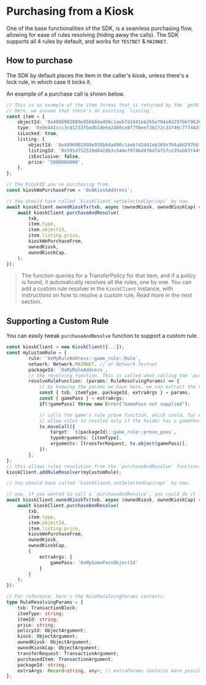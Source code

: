 # Purchasing from a Kiosk

One of the base functionalities of the SDK, is a seamless purchasing flow, allowing for ease of
rules resolving (hiding away the calls). The SDK supports all 4 rules by default, and works for
`TESTNET` & `MAINNET`.

## How to purchase

The SDK by default places the item in the caller's kiosk, unless there's a lock rule, in which case
it locks it.

An example of a purchase call is shown below.

```typescript
// This is an example of the item format that is returned by the `getKiosk` function of the SDK.
// Here, we assume that there's an existing `listing`.
const item = {
	objectId: '0x4096902809e950b8da490c1aeb7d2d41eb265e704a8d297bbf96268198b919c4',
	type: '0x9e441ccc3cd1233fbadb1de6e2460ce8f75beef3b172c31f46c77744d36d41c2::suifrens::SuiFren<0x9e441ccc3cd1233fbadb1de6e2460ce8f75beef3b172c31f46c77744d36d41c2::capy::Capy>',
	isLocked: true,
	listing: {
		objectId: '0x4096902809e950b8da490c1aeb7d2d41eb265e704a8d297bbf96268198b919c4',
		listingId: '0x591d752519d842db3c644ef074bd8f8d7af57ce39ab03f4493ac880e660af80b',
		isExclusive: false,
		price: '5000000000',
	},
};

// the KioskID you're purchasing from.
const kioskWePurchaseFrom = '0xAKioskAddress';

// You should have called `kioskClient.setSelectedCap(cap)` by now.
await kioskClient.ownedKioskTx(txb, async (ownedKiosk, ownedKioskCap) => {
	await kioskClient.purchaseAndResolve(
		txb,
		item.type,
		item.objectId,
		item.listing.price,
		kioskWePurchaseFrom,
		ownedKiosk,
		ownedKioskCap,
	);
});
```

> The function queries for a TransferPolicy for that item, and if a policy is found, it
> automatically resolves all the rules, one by one. You can add a custom rule resolver in the
> `KioskClient` instance, with instructions on how to resolve a custom rule. Read more in the next
> section.

## Supporting a Custom Rule

You can easily tweak `purchaseAndResolve` function to support a custom rule.

```typescript
const kioskClient = new KioskClient({...});
const myCustomRule = {
		rule: `0xMyRuleAddress::game_rule::Rule`,
		network: Network.MAINNET, // or Network.Testnet
		packageId: `0xMyRuleAddress`,
        // the resolving function. This is called when calling the `purchaseAndResolve`
		resolveRuleFunction: (params: RuleResolvingParams) => {
            // by knowing the params we have here, we can extract the variables we need to resolve this rule.
            const { txb, itemType, packageId, extraArgs } = params;
            const { gamePass } = extraArgs;
            if(!gamePass) throw new Error("GamePass not supplied");

            // calls the game's rule prove function, which could, for example
            // allow rules to resolve only if the holder has a gamePass object.
            tx.moveCall({
                target: `${packageId}::game_rule::prove_pass`,
                typeArguments: [itemType],
                arguments: [transferRequest, tx.object(gamePass)],
            });
        },
};
// this allows rules resolution from the `purchaseAndResolve` function.
kioskClient.addRuleResolver(myCustomRule);

// You should have called `kioskClient.setSelectedCap(cap)` by now.

// now, if you wanted to call a `purchaseAndResolve`, you could do it like this:
await kioskClient.ownedKioskTx(txb, async (ownedKiosk, ownedKioskCap) => {
    await kioskClient.purchaseAndResolve(
        txb,
        item.type,
        item.objectId,
        item.listing.price,
        kioskWePurchaseFrom,
        ownedKiosk,
        ownedKioskCap,
        {
            extraArgs: {
                gamePass: '0xMyGamePassObjectId'
            }
        }
    );
});
```

```typescript
// For reference, here's the RuleResolvingParams contents.
type RuleResolvingParams = {
	txb: TransactionBlock;
	itemType: string;
	itemId: string;
	price: string;
	policyId: ObjectArgument;
	kiosk: ObjectArgument;
	ownedKiosk: ObjectArgument;
	ownedKioskCap: ObjectArgument;
	transferRequest: TransactionArgument;
	purchasedItem: TransactionArgument;
	packageId: string;
	extraArgs: Record<string, any>; // extraParams contains more possible {key, values} to pass for custom rules.
};
```
